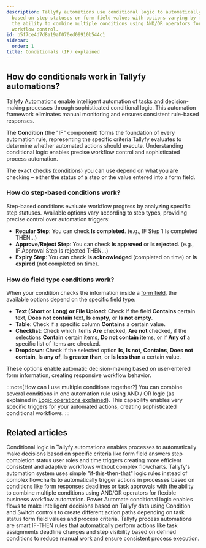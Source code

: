 ```yaml
---
description: Tallyfy automations use conditional logic to automatically trigger actions
  based on step statuses or form field values with options varying by field type and
  the ability to combine multiple conditions using AND/OR operators for sophisticated
  workflow control.
id: b5f7ce4d7d8a19af070ed09910b544c1
sidebar:
  order: 1
title: Conditionals (IF) explained
---
```


## How do conditionals work in Tallyfy automations?

Tallyfy [Automations](/products/pro/documenting/templates/automations/) enable intelligent automation of [tasks](/products/pro/tracking-and-tasks/tasks/) and decision-making processes through sophisticated conditional logic. This automation framework eliminates manual monitoring and ensures consistent rule-based responses.

The **Condition** (the "IF" component) forms the foundation of every automation rule, representing the specific criteria Tallyfy evaluates to determine whether automated actions should execute. Understanding conditional logic enables precise workflow control and sophisticated process automation.

The exact checks (conditions) you can use depend on what you are checking – either the status of a step or the value entered into a form field.

### How do step-based conditions work?

Step-based conditions evaluate workflow progress by analyzing specific step statuses. Available options vary according to step types, providing precise control over automation triggers:

- **Regular Step**: You can check **Is completed**. (e.g., IF Step 1 Is completed THEN...)
- **Approve/Reject Step**: You can check **Is approved** or **Is rejected**. (e.g., IF Approval Step Is rejected THEN...)
- **Expiry Step**: You can check **Is acknowledged** (completed on time) or **Is expired** (not completed on time).

### How do field type conditions work?

When your condition checks the information inside a [form field](/products/pro/tracking-and-tasks/tasks/what-are-form-fields-in-tallyfy/), the available options depend on the specific field type:

- **Text (Short or Long) or File Upload**: Check if the field **Contains** certain text, **Does not contain** text, **Is empty**, or **Is not empty**.
- **Table**: Check if a specific column **Contains** a certain value.
- **Checklist**: Check which items **Are** checked, **Are not** checked, if the selections **Contain** certain items, **Do not contain** items, or if **Any of** a specific list of items are checked.
- **Dropdown**: Check if the selected option **Is**, **Is not**, **Contains**, **Does not contain**, **Is any of**, **Is greater than**, or **Is less than** a certain value.

These options enable automatic decision-making based on user-entered form information, creating responsive workflow behavior.

:::note[How can I use multiple conditions together?]
You can combine several conditions in one automation rule using AND / OR logic (as explained in [Logic operations explained](/products/pro/documenting/templates/automations/logic-explained/)). This capability enables very specific triggers for your automated actions, creating sophisticated conditional workflows.
:::


## Related articles
<CardGrid>
<LinkTitleCard header="<b>Automations > Conditionals</b>" href="/products/pro/documenting/templates/automations/conditionals/" > Conditional logic in Tallyfy automations enables processes to automatically make decisions based on specific criteria like form field answers step completion status user roles and time triggers creating more efficient consistent and adaptive workflows without complex flowcharts. </LinkTitleCard>
<LinkTitleCard header="<b>Automations > Logic operations explained</b>" href="/products/pro/documenting/templates/automations/logic-explained/" > Tallyfy's automation system uses simple "if-this-then-that" logic rules instead of complex flowcharts to automatically trigger actions in processes based on conditions like form responses deadlines or task approvals with the ability to combine multiple conditions using AND/OR operators for flexible business workflow automation. </LinkTitleCard>
<LinkTitleCard header="<b>Power Automate > Using conditional logic in Power Automate</b>" href="/products/pro/integrations/middleware/power-automate/using-conditional-logic-in-power-automate/" > Power Automate conditional logic enables flows to make intelligent decisions based on Tallyfy data using Condition and Switch controls to create different action paths depending on task status form field values and process criteria. </LinkTitleCard>
<LinkTitleCard header="<b>Templates > Automations</b>" href="/products/pro/documenting/templates/automations/" > Tallyfy process automations are smart IF-THEN rules that automatically perform actions like task assignments deadline changes and step visibility based on defined conditions to reduce manual work and ensure consistent process execution. </LinkTitleCard>
</CardGrid>